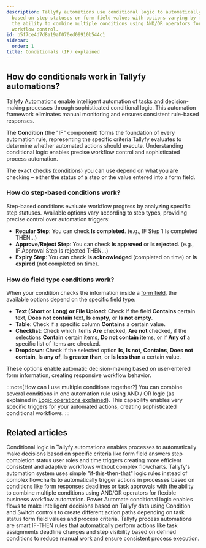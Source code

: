 ```yaml
---
description: Tallyfy automations use conditional logic to automatically trigger actions
  based on step statuses or form field values with options varying by field type and
  the ability to combine multiple conditions using AND/OR operators for sophisticated
  workflow control.
id: b5f7ce4d7d8a19af070ed09910b544c1
sidebar:
  order: 1
title: Conditionals (IF) explained
---
```


## How do conditionals work in Tallyfy automations?

Tallyfy [Automations](/products/pro/documenting/templates/automations/) enable intelligent automation of [tasks](/products/pro/tracking-and-tasks/tasks/) and decision-making processes through sophisticated conditional logic. This automation framework eliminates manual monitoring and ensures consistent rule-based responses.

The **Condition** (the "IF" component) forms the foundation of every automation rule, representing the specific criteria Tallyfy evaluates to determine whether automated actions should execute. Understanding conditional logic enables precise workflow control and sophisticated process automation.

The exact checks (conditions) you can use depend on what you are checking – either the status of a step or the value entered into a form field.

### How do step-based conditions work?

Step-based conditions evaluate workflow progress by analyzing specific step statuses. Available options vary according to step types, providing precise control over automation triggers:

- **Regular Step**: You can check **Is completed**. (e.g., IF Step 1 Is completed THEN...)
- **Approve/Reject Step**: You can check **Is approved** or **Is rejected**. (e.g., IF Approval Step Is rejected THEN...)
- **Expiry Step**: You can check **Is acknowledged** (completed on time) or **Is expired** (not completed on time).

### How do field type conditions work?

When your condition checks the information inside a [form field](/products/pro/tracking-and-tasks/tasks/what-are-form-fields-in-tallyfy/), the available options depend on the specific field type:

- **Text (Short or Long) or File Upload**: Check if the field **Contains** certain text, **Does not contain** text, **Is empty**, or **Is not empty**.
- **Table**: Check if a specific column **Contains** a certain value.
- **Checklist**: Check which items **Are** checked, **Are not** checked, if the selections **Contain** certain items, **Do not contain** items, or if **Any of** a specific list of items are checked.
- **Dropdown**: Check if the selected option **Is**, **Is not**, **Contains**, **Does not contain**, **Is any of**, **Is greater than**, or **Is less than** a certain value.

These options enable automatic decision-making based on user-entered form information, creating responsive workflow behavior.

:::note[How can I use multiple conditions together?]
You can combine several conditions in one automation rule using AND / OR logic (as explained in [Logic operations explained](/products/pro/documenting/templates/automations/logic-explained/)). This capability enables very specific triggers for your automated actions, creating sophisticated conditional workflows.
:::


## Related articles
<CardGrid>
<LinkTitleCard header="<b>Automations > Conditionals</b>" href="/products/pro/documenting/templates/automations/conditionals/" > Conditional logic in Tallyfy automations enables processes to automatically make decisions based on specific criteria like form field answers step completion status user roles and time triggers creating more efficient consistent and adaptive workflows without complex flowcharts. </LinkTitleCard>
<LinkTitleCard header="<b>Automations > Logic operations explained</b>" href="/products/pro/documenting/templates/automations/logic-explained/" > Tallyfy's automation system uses simple "if-this-then-that" logic rules instead of complex flowcharts to automatically trigger actions in processes based on conditions like form responses deadlines or task approvals with the ability to combine multiple conditions using AND/OR operators for flexible business workflow automation. </LinkTitleCard>
<LinkTitleCard header="<b>Power Automate > Using conditional logic in Power Automate</b>" href="/products/pro/integrations/middleware/power-automate/using-conditional-logic-in-power-automate/" > Power Automate conditional logic enables flows to make intelligent decisions based on Tallyfy data using Condition and Switch controls to create different action paths depending on task status form field values and process criteria. </LinkTitleCard>
<LinkTitleCard header="<b>Templates > Automations</b>" href="/products/pro/documenting/templates/automations/" > Tallyfy process automations are smart IF-THEN rules that automatically perform actions like task assignments deadline changes and step visibility based on defined conditions to reduce manual work and ensure consistent process execution. </LinkTitleCard>
</CardGrid>